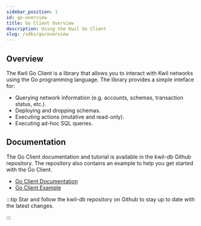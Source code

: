 ```yaml
---
sidebar_position: 1
id: go-overview
title: Go Client Overview
description: Using the Kwil Go Client
slug: /sdks/go/overview
---
```


## Overview

The Kwil Go Client is a library that allows you to interact with Kwil networks using the Go programming language. The library provides a simple inteface for:
- Querying network information (e.g. accounts, schemas, transaction status, etc.).
- Deploying and dropping schemas.
- Executing actions (mutative and read-only).
- Executing ad-hoc SQL queries.

## Documentation

The Go Client documentation and tutorial is available in the kwil-db Github repository. The repository also contains an example to help you get started with the Go Client.

- [Go Client Documentation](https://github.com/kwilteam/kwil-db/tree/main/core/client)
- [Go Client Example](https://github.com/kwilteam/kwil-db/tree/main/core/client/example)


:::tip
Star and follow the kwil-db repository on Github to stay up to date with the latest changes.

<GithubStar/>
:::

